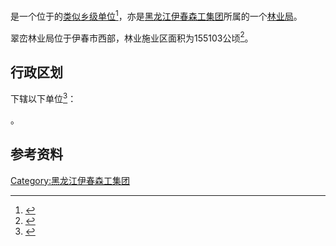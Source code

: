 {{中国乡级行政区|23/07/18/401/000
|行政区全称           = {{PAGENAMEBASE}}
|上级行政区           = [[黑龙江伊春森工集团|黑龙江伊春森工集团]]
|政府驻地             = [[伊春市|伊春市]][[乌翠区|乌翠区]]
}}

'''{{PAGENAMEBASE}}'''是一个位于{{PRC admin/fullname|23/07/18/401/000|3}}的[[类似乡级单位|类似乡级单位]]<ref>{{PRC admin/ref sgc|{{PRC admin/parent|23/07/18/401/000}}}}</ref>，亦是[[黑龙江伊春森工集团|黑龙江伊春森工集团]]所属的一个[[林业局|林业局]]。

翠峦林业局位于伊春市西部，林业施业区面积为155103公顷<ref>{{cite book |editor=伊春市地方志办公室 |title=伊春年鉴2006 |date=2006.11 |publisher=方志出版社 |isbn=7-80192-949-7}}</ref>。

== 行政区划 ==
{{PAGENAMEBASE}}下辖以下单位<ref>{{PRC admin/ref sgc|23/07/18/401/000}}</ref>：

{{PRC admin/children|23/07/18/401/000}}。

== 参考资料 ==
{{reflist}}

{{黑龙江行政区划小作品}}
{{PRC admin/navcat|23/07/18/401/000}}
{{中华人民共和国林业区划|伊}}

[[Category:黑龙江伊春森工集团|Category:黑龙江伊春森工集团]]